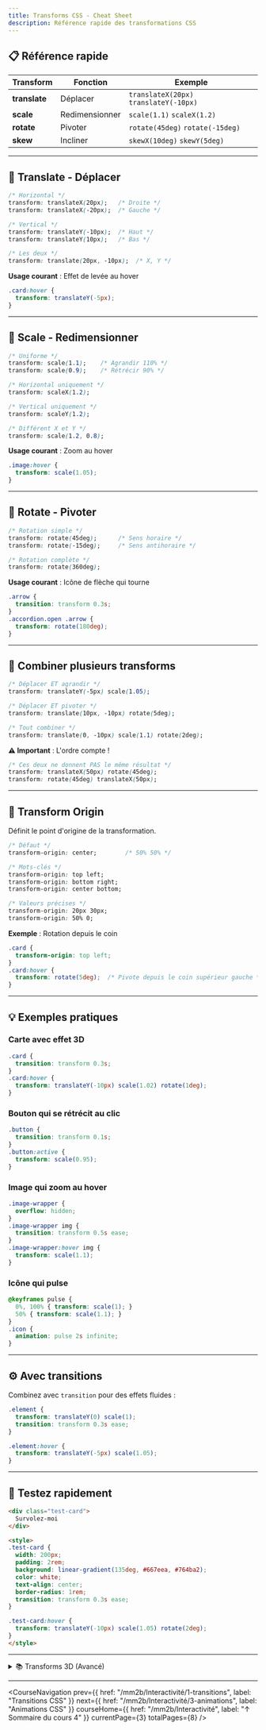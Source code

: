 ```yaml
---
title: Transforms CSS - Cheat Sheet
description: Référence rapide des transformations CSS
---
```



## 📋 Référence rapide

| Transform | Fonction | Exemple |
|-----------|----------|---------|
| **translate** | Déplacer | `translateX(20px)` `translateY(-10px)` |
| **scale** | Redimensionner | `scale(1.1)` `scaleX(1.2)` |
| **rotate** | Pivoter | `rotate(45deg)` `rotate(-15deg)` |
| **skew** | Incliner | `skewX(10deg)` `skewY(5deg)` |

---

## 🎯 Translate - Déplacer

```css
/* Horizontal */
transform: translateX(20px);   /* Droite */
transform: translateX(-20px);  /* Gauche */

/* Vertical */
transform: translateY(-10px);  /* Haut */
transform: translateY(10px);   /* Bas */

/* Les deux */
transform: translate(20px, -10px);  /* X, Y */
```

**Usage courant** : Effet de levée au hover
```css
.card:hover {
  transform: translateY(-5px);
}
```

---

## 📏 Scale - Redimensionner

```css
/* Uniforme */
transform: scale(1.1);    /* Agrandir 110% */
transform: scale(0.9);    /* Rétrécir 90% */

/* Horizontal uniquement */
transform: scaleX(1.2);

/* Vertical uniquement */
transform: scaleY(1.2);

/* Différent X et Y */
transform: scale(1.2, 0.8);
```

**Usage courant** : Zoom au hover
```css
.image:hover {
  transform: scale(1.05);
}
```

---

## 🔄 Rotate - Pivoter

```css
/* Rotation simple */
transform: rotate(45deg);      /* Sens horaire */
transform: rotate(-15deg);     /* Sens antihoraire */

/* Rotation complète */
transform: rotate(360deg);
```

**Usage courant** : Icône de flèche qui tourne
```css
.arrow {
  transition: transform 0.3s;
}
.accordion.open .arrow {
  transform: rotate(180deg);
}
```

---

## 🔗 Combiner plusieurs transforms

```css
/* Déplacer ET agrandir */
transform: translateY(-5px) scale(1.05);

/* Déplacer ET pivoter */
transform: translate(10px, -10px) rotate(5deg);

/* Tout combiner */
transform: translate(0, -10px) scale(1.1) rotate(2deg);
```

**⚠️ Important** : L'ordre compte !
```css
/* Ces deux ne donnent PAS le même résultat */
transform: translateX(50px) rotate(45deg);
transform: rotate(45deg) translateX(50px);
```

---

## 🎯 Transform Origin

Définit le point d'origine de la transformation.

```css
/* Défaut */
transform-origin: center;        /* 50% 50% */

/* Mots-clés */
transform-origin: top left;
transform-origin: bottom right;
transform-origin: center bottom;

/* Valeurs précises */
transform-origin: 20px 30px;
transform-origin: 50% 0;
```

**Exemple** : Rotation depuis le coin
```css
.card {
  transform-origin: top left;
}
.card:hover {
  transform: rotate(5deg);  /* Pivote depuis le coin supérieur gauche */
}
```

---

## 💡 Exemples pratiques

### Carte avec effet 3D

```css
.card {
  transition: transform 0.3s;
}
.card:hover {
  transform: translateY(-10px) scale(1.02) rotate(1deg);
}
```

### Bouton qui se rétrécit au clic

```css
.button {
  transition: transform 0.1s;
}
.button:active {
  transform: scale(0.95);
}
```

### Image qui zoom au hover

```css
.image-wrapper {
  overflow: hidden;
}
.image-wrapper img {
  transition: transform 0.5s ease;
}
.image-wrapper:hover img {
  transform: scale(1.1);
}
```

### Icône qui pulse

```css
@keyframes pulse {
  0%, 100% { transform: scale(1); }
  50% { transform: scale(1.1); }
}
.icon {
  animation: pulse 2s infinite;
}
```

---

## ⚙️ Avec transitions

Combinez avec `transition` pour des effets fluides :

```css
.element {
  transform: translateY(0) scale(1);
  transition: transform 0.3s ease;
}

.element:hover {
  transform: translateY(-5px) scale(1.05);
}
```

---

## 🧪 Testez rapidement

```html
<div class="test-card">
  Survolez-moi
</div>

<style>
.test-card {
  width: 200px;
  padding: 2rem;
  background: linear-gradient(135deg, #667eea, #764ba2);
  color: white;
  text-align: center;
  border-radius: 1rem;
  transition: transform 0.3s ease;
}

.test-card:hover {
  transform: translateY(-10px) scale(1.05) rotate(2deg);
}
</style>
```

---

<details>
<summary>📚 Transforms 3D (Avancé)</summary>

Pour des effets 3D plus complexes :

```css
/* Rotation 3D */
transform: rotateX(45deg);
transform: rotateY(45deg);
transform: rotateZ(45deg);  /* Équivaut à rotate() */

/* Translation 3D */
transform: translateZ(50px);
transform: translate3d(10px, 20px, 30px);

/* Perspective */
perspective: 1000px;
```

Nécessite plus de configuration, voir la documentation MDN.
</details>

---

<CourseNavigation
  prev={{
    href: "/mm2b/Interactivité/1-transitions",
    label: "Transitions CSS"
  }}
  next={{
    href: "/mm2b/Interactivité/3-animations",
    label: "Animations CSS"
  }}
  courseHome={{
    href: "/mm2b/Interactivité",
    label: "↑ Sommaire du cours 4"
  }}
  currentPage={3}
  totalPages={8}
/>
